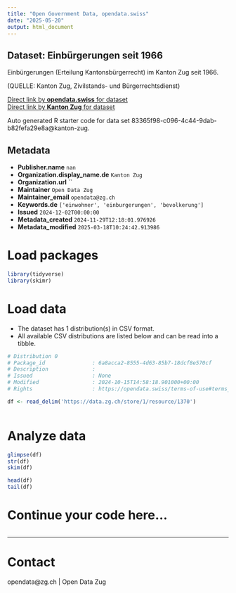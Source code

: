 ```yaml
---
title: "Open Government Data, opendata.swiss"
date: "2025-05-20"
output: html_document
---
```


## Dataset: Einbürgerungen seit 1966

Einbürgerungen (Erteilung Kantonsbürgerrecht)  im Kanton Zug seit 1966.

(QUELLE: Kanton Zug, Zivilstands- und Bürgerrechtsdienst)

[Direct link by **opendata.swiss** for dataset](https://opendata.swiss/de/dataset/einburgerungen-seit-1966)<br>
[Direct link by **Kanton Zug** for dataset](https://www.zg.ch/behoerden/gesundheitsdirektion/statistikfachstelle/themen/01bevoelkerungszahlen/bevoelkerungsstand)

Auto generated R starter code for data set 83365f98-c096-4c44-9dab-b82fefa29e8a@kanton-zug.

## Metadata

- **Publisher.name** `nan`
- **Organization.display_name.de** `Kanton Zug`
- **Organization.url** ``
- **Maintainer** `Open Data Zug`
- **Maintainer_email** `opendata@zg.ch`
- **Keywords.de** `['einwohner', 'einburgerungen', 'bevolkerung']`
- **Issued** `2024-12-02T00:00:00`
- **Metadata_created** `2024-11-29T12:18:01.976926`
- **Metadata_modified** `2025-03-18T10:24:42.913986`


# Load packages

```r

library(tidyverse)
library(skimr)

```

# Load data

-   The dataset has 1 distribution(s) in CSV format.
-   All available CSV distributions are listed below and can be read into a tibble.

```r

# Distribution 0
# Package_id               : 6a8acca2-8555-4d63-85b7-18dcf8e570cf
# Description              : 
# Issued                   : None
# Modified                 : 2024-10-15T14:58:18.901000+00:00
# Rights                   : https://opendata.swiss/terms-of-use#terms_by

df <- read_delim('https://data.zg.ch/store/1/resource/1370')



```

# Analyze data

```r

glimpse(df)
str(df)
skim(df)

head(df)
tail(df)

```

# Continue your code here...

```r

```

------------------------------------------------------------------------

# Contact

opendata@zg.ch | Open Data Zug

